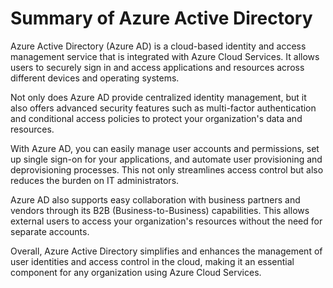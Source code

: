 

# Summary of Azure Active Directory

Azure Active Directory (Azure AD) is a cloud-based identity and access management service that is integrated with Azure Cloud Services. It allows users to securely sign in and access applications and resources across different devices and operating systems.

Not only does Azure AD provide centralized identity management, but it also offers advanced security features such as multi-factor authentication and conditional access policies to protect your organization's data and resources.

With Azure AD, you can easily manage user accounts and permissions, set up single sign-on for your applications, and automate user provisioning and deprovisioning processes. This not only streamlines access control but also reduces the burden on IT administrators.

Azure AD also supports easy collaboration with business partners and vendors through its B2B (Business-to-Business) capabilities. This allows external users to access your organization's resources without the need for separate accounts.

Overall, Azure Active Directory simplifies and enhances the management of user identities and access control in the cloud, making it an essential component for any organization using Azure Cloud Services. 